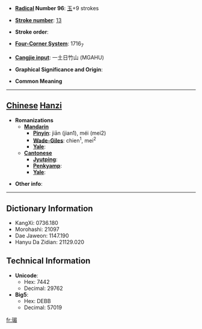 * '''[[Wiktionary:Chinese radical index| Radical]] Number 96''': [[Wiktionary:Chinese radical index 玉|玉]]+9 strokes

* '''[[Wiktionary:Chinese total strokes index|Stroke number]]''': [[Wiktionary:Chinese total strokes index 13|13]]

* '''Stroke order''': 

* '''[[Wiktionary:Chinese four corner index|Four-Corner System]]''': 1716<sub>7</sub>

* '''[[Wiktionary:Chinese Cangjie index|Cangjie input]]''': 一土日竹山 (MGAHU)

* '''Graphical Significance and Origin''': 

* '''Common Meaning'''

----

== [[Chinese]] [[Hanzi]] ==

* '''Romanizations'''
** '''[[Mandarin]]'''
*** '''[[Pinyin]]''': jiān (jian1), méi (mei2)
*** '''[[Wade-Giles]]''': chien<sup>1</sup>, mei<sup>2</sup>
*** '''[[Yale]]''': 
** '''[[Cantonese]]'''
*** '''[[Jyutping]]''':
*** '''[[Penkyamp]]''': 
*** '''[[Yale]]''': 

* '''Other info''': 

----

== Dictionary Information ==

* KangXi: 0736.180
* Morohashi: 21097
* Dae Jaweon: 1147.190
* Hanyu Da Zidian: 21129.020

== Technical Information ==

* '''Unicode''':
** Hex: 7442
** Decimal: 29762
* '''Big5''':
** Hex: DEBB
** Decimal: 57019

[[fr:瑂]]
